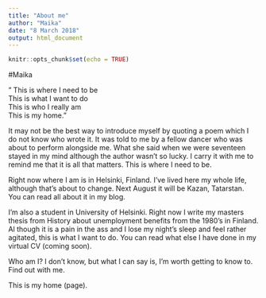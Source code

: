 ```yaml
---
title: "About me"
author: "Maika"
date: "8 March 2018"
output: html_document
---
```


```r
knitr::opts_chunk$set(echo = TRUE)
```

#Maika

" This is where I need to be  
  This is what I want to do  
  This is who I really am  
  This is my home."  
  
It may not be the best way to introduce myself by quoting a poem which I do not know who wrote it. It was told to me by a fellow dancer who was about to perform alongside me. What she said when we were seventeen stayed in my mind although the author wasn't so lucky. I carry it with me to remind me that it is all that matters. This is where I need to be.

Right now where I am is in Helsinki, Finland. I've lived here my whole life, although that's about to change. Next August it will be Kazan, Tatarstan. You can read all about it in my blog.

I'm also a student in University of Helsinki. Right now I write my masters thesis from History about unemployment benefits from the 1980's in Finland. Al though it is a pain in the ass and I lose my night's sleep and feel rather agitated, this is what I want to do. You can read what else I have done in my virtual CV (coming soon).

Who am I? I don't know, but what I can say is, I'm worth getting to know to. Find out with me.

This is my home (page).